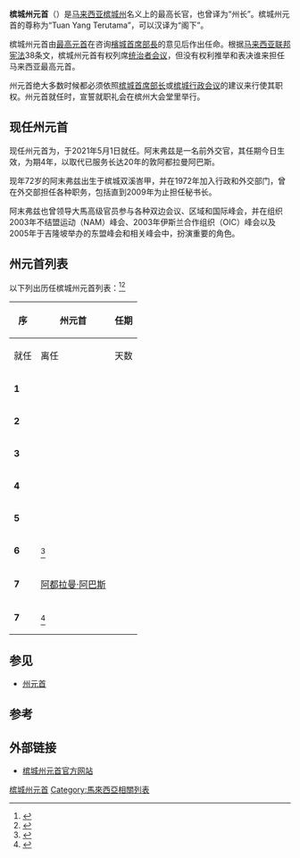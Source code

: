{{NoteTA|G1=Melayu
|1=阿都拉曼
|2=阿巴斯
}}
{{Infobox Political post
|post             = 州元首
|body             = 槟城
|insignia         =
|insigniacaption  =
|image            = 
|incumbent      = {{tsl|ms|Ahmad Fuzi Abdul Razak|阿末弗兹}}
|incumbentsince   = 2021年5月1日
|style            = [[马来西亚封衔|Tuan Yang Terutama]] <br /> <small>（阁下）</small>
|residence        = Seri Mutiara, Jalan Utama, 10500 Pulau Pinang
|appointer        = [[马来西亚最高元首|马来西亚最高元首]]（咨询[[檳城首席部長|檳城首席部長]]后）
|inaugural        = {{tsl|ms|Raja Tun Uda Al-Haj bin Raja Muhammad|拉惹敦乌达拉惹莫哈末}}
|formation        = 1957年8月31日
|salary           = 
|website          = {{url|https://www.penang.gov.my/tyt}}
}}

'''槟城州元首'''（{{lang-ms|Yang Dipertua Negeri Pulau Pinang}}）是[[马来西亚|马来西亚]][[槟城州|槟城州]]名义上的最高长官，也曾译为“州长”。槟城州元首的尊称为“Tuan Yang Terutama”，可以汉译为“阁下”。

槟城州元首由[[马来西亚最高元首|最高元首]]在咨询[[檳城首席部長|檳城首席部長]]的意见后作出任命。根据[[马来西亚联邦宪法|马来西亚联邦宪法]]38条文，槟城州元首有权列席[[统治者会议|统治者会议]]，但没有权利推举和表决谁来担任马来西亚最高元首。

州元首绝大多数时候都必须依照[[槟城首席部长|槟城首席部长]]或[[槟城行政会议|槟城行政会议]]的建议来行使其职权。州元首就任时，宣誓就职礼会在槟州大会堂里举行。

== 现任州元首 ==
现任州元首为{{tsl|ms|Ahmad Fuzi Abdul Razak|阿末弗兹}}，于2021年5月1日就任。阿末弗兹是一名前外交官，其任期今日生效，为期4年，以取代已服务长达20年的敦阿都拉曼阿巴斯。

现年72岁的阿末弗兹出生于槟城双溪峇甲，并在1972年加入行政和外交部门，曾在外交部担任各种职务，包括直到2009年为止担任秘书长。

阿末弗兹也曾领导大馬高级官员参与各种双边会议、区域和国际峰会，并在组织2003年不结盟运动（NAM）峰会、2003年伊斯兰合作组织（OIC）峰会以及2005年于吉隆坡举办的东盟峰会和相关峰会中，扮演重要的角色。

== 州元首列表 ==
以下列出历任槟城州元首列表：<ref>{{cite web|url=https://www.penang.gov.my/en/tyt#formers-governors|title=Portal Rasmi Kerajaan Negeri Pulau Pinang - Governor|first=Siti Fairuz|last=Mustafa|website=www.penang.gov.my|access-date=2018-01-12|archive-date=2021-02-04|archive-url=https://web.archive.org/web/20210204020942/https://www.penang.gov.my/en/tyt#formers-governors|dead-url=no}}</ref><ref>{{cite web |title=Malaysia: States |url=http://www.rulers.org/malstat.html |publisher=Rulers |accessdate=2018-01-12 |archive-date=2017-12-31 |archive-url=https://web.archive.org/web/20171231014710/http://www.rulers.org/malstat.html |dead-url=no }}</ref>

{| class="wikitable" style="text-align:center"
|- style="background:#cccccc"
! rowspan=2 | 序
! rowspan=2 | 州元首
! colspan=3 | 任期
|-
! 就任
! 离任
! 天数
|-
| '''1''' 
|style="text-align:left"| {{tsl|ms|Raja Tun Uda Al-Haj bin Raja Muhammad|拉惹敦乌达拉惹莫哈末}}
| {{dts|format=dmy|1957|8|31}}
| {{dts|format=dmy|1967|8|30}}
| {{age in days|1957|8|31|1967|8|30}}
|-
| '''2''' 
|style="text-align:left"| {{tsl|ms|Syed Sheh Shahabudin|赛谢沙布丁}}  
| {{dts|format=dmy|1967|8|31}}
| {{dts|format=dmy|1969|1|31}}
| {{age in days|1967|8|31|1969|1|31}}
|-
| '''3''' 
|style="text-align:left"| {{tsl|ms|Syed Sheh Hassan Barakbah|赛谢哈山峇拉峇}}  
| {{dts|format=dmy|1969|2|1}}
| {{dts|format=dmy|1975|2|1}}
| {{age in days|1969|2|1|1975|2|1}}
|-
| '''4''' 
|style="text-align:left"| {{tsl|ms|Sardon Jubir|沙顿朱比}}  
| {{dts|format=dmy|1975|2|2}}
| {{dts|format=dmy|1981|4|30}}
| {{age in days|1975|2|2|1981|4|30}}
|-
| '''5''' 
|style="text-align:left"| {{tsl|ms|Awang Hassan|阿旺哈山}}  
| {{dts|format=dmy|1981|5|1}}
| {{dts|format=dmy|1989|4|30}}
| {{age in days|1981|5|1|1989|4|30}}
|-
| '''6''' 
|style="text-align:left"| {{tsl|ms|Hamdan Sheikh Tahir|韩旦赛塔基尔}}<ref>{{cite news|url=http://www.sinchew.com.my/node/867640|title=林冠英：纪念对教育贡献．槟一道路命名敦韩旦路|date=2012-03-15|publisher=[[星洲网|星洲网]]|accessdate=2018-01-12|archive-date=2019-06-08|archive-url=https://web.archive.org/web/20190608142939/http://www.sinchew.com.my/node/867640|dead-url=no}}</ref>  
| {{dts|format=dmy|1989|5|1}}
| {{dts|format=dmy|2001|4|30}}
| {{age in days|1989|5|1|2001|4|30}}
|-
| '''7''' 
|style="text-align:left"| [[敦阿都拉曼阿巴斯|阿都拉曼·阿巴斯]]  
| {{dts|format=dmy|2001|5|1}}
| {{dts|format=dmy|2021|4|30}}
| {{age in days|2001|5|1|2021|4|30}}
|-
| '''7''' 
|style="text-align:left"| {{tsl|ms|Ahmad Fuzi Abdul Razak|敦阿末弗兹}}<ref>{{cite news|url=https://www.orientaldaily.com.my/news/nation/2021/05/01/408668|title=槟第8任州元首宣誓就职|date=2021-05-01|publisher=[[東方ONLINE|東方ONLINE]]|accessdate=2021-05-01|archive-date=2021-05-01|archive-url=https://web.archive.org/web/20210501193834/https://www.orientaldaily.com.my/news/nation/2021/05/01/408668|dead-url=no}}</ref>
| {{dts|format=dmy|2021|5|1}}
| 现任
| {{age in days|2021|5|1}}
|}

== 参见 ==
{{Portal box|马来西亚|政治}}
* [[州元首|州元首]]

== 参考 ==
{{reflist}}

== 外部链接 ==
* [https://www.penang.gov.my/en/tyt 槟城州元首官方网站] {{Wayback|url=https://www.penang.gov.my/en/tyt |date=20210204020942 }}

{{槟城州}}
{{Sultans and Yang di-Pertua Negeri}}

[[Category:槟城州元首|]]
[[Category:馬來西亞相關列表|Category:馬來西亞相關列表]]